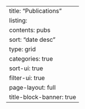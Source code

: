 ---
title: "Publications"
listing:
  contents: pubs
  sort: "date desc"
  type: grid
  categories: true
  sort-ui: true
  filter-ui: true
page-layout: full
title-block-banner: true
---